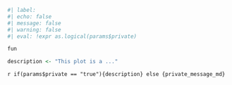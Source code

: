 ```r
#| label: 
#| echo: false
#| message: false
#| warning: false
#| eval: !expr as.logical(params$private)

fun

description <- "This plot is a ..."
```
`r if(params$private == "true"){description} else {private_message_md}`  